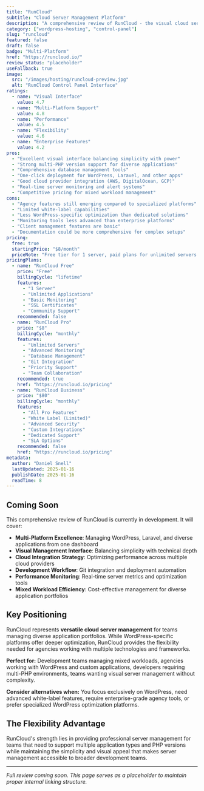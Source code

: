 ```yaml
---
title: "RunCloud"
subtitle: "Cloud Server Management Platform"
description: "A comprehensive review of RunCloud - the visual cloud server management platform offering multi-PHP support, database management, and one-click application deployment for developers and agencies managing diverse workloads."
category: ["wordpress-hosting", "control-panel"]
slug: "runcloud"
featured: false
draft: false
badge: "Multi-Platform"
href: "https://runcloud.io/"
review_status: "placeholder"
useFallback: true
image:
  src: "/images/hosting/runcloud-preview.jpg"
  alt: "RunCloud Control Panel Interface"
ratings:
  - name: "Visual Interface"
    value: 4.7
  - name: "Multi-Platform Support"
    value: 4.8
  - name: "Performance"
    value: 4.5
  - name: "Flexibility"
    value: 4.6
  - name: "Enterprise Features"
    value: 4.2
pros:
  - "Excellent visual interface balancing simplicity with power"
  - "Strong multi-PHP version support for diverse applications"
  - "Comprehensive database management tools"
  - "One-click deployment for WordPress, Laravel, and other apps"
  - "Good cloud provider integration (AWS, DigitalOcean, GCP)"
  - "Real-time server monitoring and alert systems"
  - "Competitive pricing for mixed workload management"
cons:
  - "Agency features still emerging compared to specialized platforms"
  - "Limited white-label capabilities"
  - "Less WordPress-specific optimization than dedicated solutions"
  - "Monitoring tools less advanced than enterprise platforms"
  - "Client management features are basic"
  - "Documentation could be more comprehensive for complex setups"
pricing:
  free: true
  startingPrice: "$8/month"
  priceNote: "Free tier for 1 server, paid plans for unlimited servers and advanced features"
pricingPlans:
  - name: "RunCloud Free"
    price: "Free"
    billingCycle: "lifetime"
    features:
      - "1 Server"
      - "Unlimited Applications"
      - "Basic Monitoring"
      - "SSL Certificates"
      - "Community Support"
    recommended: false
  - name: "RunCloud Pro"
    price: "$8"
    billingCycle: "monthly"
    features:
      - "Unlimited Servers"
      - "Advanced Monitoring"
      - "Database Management"
      - "Git Integration"
      - "Priority Support"
      - "Team Collaboration"
    recommended: true
    href: "https://runcloud.io/pricing"
  - name: "RunCloud Business"
    price: "$80"
    billingCycle: "monthly"
    features:
      - "All Pro Features"
      - "White Label (Limited)"
      - "Advanced Security"
      - "Custom Integrations"
      - "Dedicated Support"
      - "SLA Options"
    recommended: false
    href: "https://runcloud.io/pricing"
metadata:
  author: "Daniel Snell"
  lastUpdated: 2025-01-16
  publishDate: 2025-01-16
  readTime: 8
---
```


## Coming Soon

This comprehensive review of RunCloud is currently in development. It will cover:

- **Multi-Platform Excellence**: Managing WordPress, Laravel, and diverse applications from one dashboard
- **Visual Management Interface**: Balancing simplicity with technical depth
- **Cloud Integration Strategy**: Optimizing performance across multiple cloud providers
- **Development Workflow**: Git integration and deployment automation
- **Performance Monitoring**: Real-time server metrics and optimization tools
- **Mixed Workload Efficiency**: Cost-effective management for diverse application portfolios

## Key Positioning

RunCloud represents **versatile cloud server management** for teams managing diverse application portfolios. While WordPress-specific platforms offer deeper optimization, RunCloud provides the flexibility needed for agencies working with multiple technologies and frameworks.

**Perfect for:** Development teams managing mixed workloads, agencies working with WordPress and custom applications, developers requiring multi-PHP environments, teams wanting visual server management without complexity.

**Consider alternatives when:** You focus exclusively on WordPress, need advanced white-label features, require enterprise-grade agency tools, or prefer specialized WordPress optimization platforms.

## The Flexibility Advantage

RunCloud's strength lies in providing professional server management for teams that need to support multiple application types and PHP versions while maintaining the simplicity and visual appeal that makes server management accessible to broader development teams.

---

*Full review coming soon. This page serves as a placeholder to maintain proper internal linking structure.*